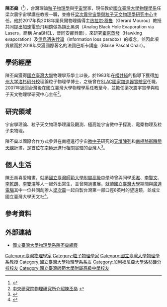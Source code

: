 {{NoteTA|G1=Physics}}

'''陳丕燊'''（{{bd|1950年7月5日||||}}<ref name="CNA20111212">{{Cite web |url=http://www.cna.com.tw/news/firstnews/201112120046-1.aspx |title=台教授抵南極 手繪國旗插極頂 |accessdate=2015-01-03 |archive-date=2015-01-03 |archive-url=https://web.archive.org/web/20150103061519/http://www.cna.com.tw/news/firstnews/201112120046-1.aspx |dead-url=no }}</ref>），台灣理論[[粒子物理學|粒子物理學]]與[[宇宙學|宇宙學]]家，現任教於[[國立臺灣大學物理學系|國立臺灣大學物理學系]]任梁次震宇宙學講座教授一職，並擔任[[梁次震宇宙學與粒子天文物理學研究中心|梁次震宇宙學與粒子天文物理學研究中心]]主任。他於2017年與2018年諾貝爾物理獎得主[[热拉尔·穆鲁|热拉尔·穆鲁]]（Gérard Mourou）教授共同提出加速電漿飛翔鏡做為類比黑洞（Analog Black Hole Evaporation via Lasers，簡稱 AnaBHEL，音同安娜貝爾），來研究[[霍金輻射|霍京蒸發]]（Hawking evaporation）及[[黑洞資訊悖論|信息遺失悖論]]（information loss paradox）的概念，並因此項貢獻而於2018年榮獲國際著名的法國巴斯卡講座（Blaise Pascal Chair）。

==學術經歷==
陳丕燊獲得[[國立臺灣大學|國立臺灣大學]]物理學系學士以後，於1983年在[[櫻井純|櫻井純]]的指導下獲得[[加州大学洛杉矶分校|加州大学洛杉矶分校]]理論粒子物理學博士，之後曾在[[SLAC國家加速器實驗室|SLAC國家加速器實驗室]]任職，2007年返回台灣後在國立臺灣大學物理學系任教至今，並擔任梁次震宇宙學與粒子天文物理學研究中心主任<ref>[http://www.phys.sinica.edu.tw/~tywufund/download/camp/2010/cv/cv_camp2010_PisinChen.pdf 中央研究院物理研究所介紹陳丕燊] {{webarchive|url=https://web.archive.org/web/20150103070846/http://www.phys.sinica.edu.tw/~tywufund/download/camp/2010/cv/cv_camp2010_PisinChen.pdf |date=2015-01-03 }}</ref>。

==研究領域==
宇宙學理論、粒子天文物理學理論及觀測、極高能宇宙微中子探測、電槳物理及粒子束物理。

陳丕燊以國際合作方式參與在南極進行宇宙[[微中子|微中子]]研究的[[天壇陣列|天壇陣列]]和[[南極脈衝瞬態天線|南極脈衝瞬態天線]]計畫，是首位在[[南極洲|南極洲]]進行相關實驗的台灣人<ref>{{Cite web |url=http://news.ltn.com.tw/news/focus/paper/841026 |title=不靠中國 台大陳丕燊團隊也在南極研究 |accessdate=2015-01-03 |archive-date=2014-12-25 |archive-url=https://web.archive.org/web/20141225030547/http://news.ltn.com.tw/news/focus/paper/841026 |dead-url=no }}</ref>。 

==個人生活==
陳丕燊喜愛繪畫，就讀[[國立臺灣師範大學附屬高級中學|國立臺灣師範大學附屬高級中學]]時曾與同學[[奚淞|奚淞]]、[[李賢文|李賢文]]、[[李乾朗|李乾朗]]、[[李雙澤|李雙澤]]等人一起外出寫生，並曾開過畫展。就讀[[國立臺灣大學|國立臺灣大學]]期間與[[廣達電腦|廣達電腦]]其中一位共同創辦人[[梁次震|梁次震]]一起自製台灣第一部口徑8英吋的望遠鏡，並成立國立臺灣大學天文社<ref>{{Cite web |url=http://www.most.gov.tw/ctpda.aspx?xItem=10262&ctNode=75&mp=8 |title=陳丕燊 畫畫是初戀 大學磨望遠鏡 |access-date=2015-01-03 |archive-url=https://web.archive.org/web/20150103061339/http://www.most.gov.tw/ctpda.aspx?xItem=10262&ctNode=75&mp=8 |archive-date=2015-01-03 |dead-url=yes }}</ref>。

==參考資料==
{{reflist}}

==外部連結==
*[http://www.phys.ntu.edu.tw/member/main1.aspx?mem_id=122 國立臺灣大學物理學系陳丕燊網頁] {{Wayback|url=http://www.phys.ntu.edu.tw/member/main1.aspx?mem_id=122 |date=20150103070652 }}

{{臺大物理系}}
{{DEFAULTSORT:Chen Pisin}}

[[Category:臺灣物理學家|Category:臺灣物理學家]]
[[Category:粒子物理學家|Category:粒子物理學家]]
[[Category:國立臺灣大學物理學系教授|Category:國立臺灣大學物理學系教授]]
[[Category:國立臺灣大學物理學系系友|Category:國立臺灣大學物理學系系友]]
[[Category:加利福尼亞大學洛杉磯分校校友|Category:加利福尼亞大學洛杉磯分校校友]]
[[Category:國立臺灣師範大學附屬高級中學校友|Category:國立臺灣師範大學附屬高級中學校友]]